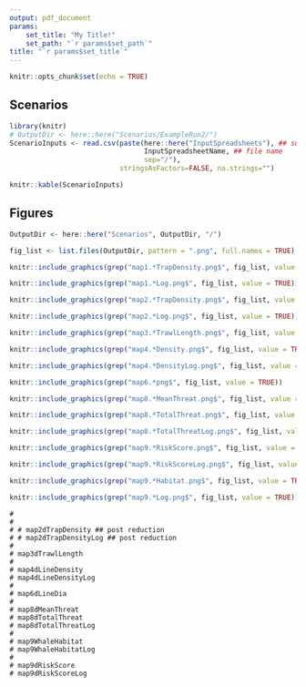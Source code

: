 ```yaml
---
output: pdf_document
params: 
    set_title: "My Title!"
    set_path: "`r params$set_path`"
title: "`r params$set_title`"
---
```


```r
knitr::opts_chunk$set(echo = TRUE)

```
## Scenarios

```r
library(knitr)
# OutputDir <- here::here("Scenarios/ExampleRun2/")
ScenarioInputs <- read.csv(paste(here::here("InputSpreadsheets"), ## subdirectory
                                 InputSpreadsheetName, ## file name
                                 sep="/"),
                           stringsAsFactors=FALSE, na.strings="")

knitr::kable(ScenarioInputs)
```

## Figures

```r
OutputDir <- here::here("Scenarios", OutputDir, "/")

fig_list <- list.files(OutputDir, pattern = ".png", full.names = TRUE)

```


```r

knitr::include_graphics(grep("map1.*TrapDensity.png$", fig_list, value = TRUE))

```

```r

knitr::include_graphics(grep("map1.*Log.png$", fig_list, value = TRUE))

```

```r

knitr::include_graphics(grep("map2.*TrapDensity.png$", fig_list, value = TRUE))

```


```r

knitr::include_graphics(grep("map2.*Log.png$", fig_list, value = TRUE))

```

```r

knitr::include_graphics(grep("map3.*TrawlLength.png$", fig_list, value = TRUE))

```


```r

knitr::include_graphics(grep("map4.*Density.png$", fig_list, value = TRUE))

```
```r

knitr::include_graphics(grep("map4.*DensityLog.png$", fig_list, value = TRUE))
```
```r

knitr::include_graphics(grep("map6.*png$", fig_list, value = TRUE))

```


```r

knitr::include_graphics(grep("map8.*MeanThreat.png$", fig_list, value = TRUE))

```



```r

knitr::include_graphics(grep("map8.*TotalThreat.png$", fig_list, value = TRUE))

```
```r

knitr::include_graphics(grep("map8.*TotalThreatLog.png$", fig_list, value = TRUE))

```
```r

knitr::include_graphics(grep("map9.*RiskScore.png$", fig_list, value = TRUE))

```

```r

knitr::include_graphics(grep("map9.*RiskScoreLog.png$", fig_list, value = TRUE))

```
```r

knitr::include_graphics(grep("map9.*Habitat.png$", fig_list, value = TRUE))

```

```r

knitr::include_graphics(grep("map9.*Log.png$", fig_list, value = TRUE))

```



    # 
    # 
    # # map2dTrapDensity ## post reduction
    # # map2dTrapDensityLog ## post reduction
    # 
    # map3dTrawlLength
    # 
    # map4dLineDensity
    # map4dLineDensityLog
    # 
    # map6dLineDia
    # 
    # map8dMeanThreat
    # map8dTotalThreat
    # map8dTotalThreatLog
    # 
    # map9WhaleHabitat
    # map9WhaleHabitatLog
    # 
    # map9dRiskScore
    # map9dRiskScoreLog
